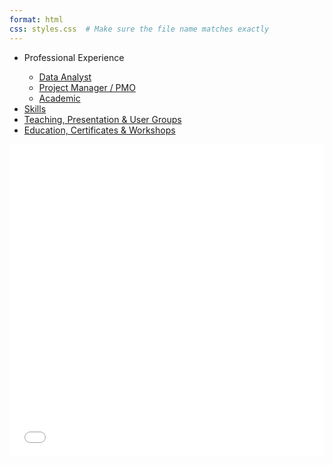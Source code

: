 ```yaml
---
format: html
css: styles.css  # Make sure the file name matches exactly
---
```


```{=html}
<div class="container">
  <div class="left-column">
    <ul class = "no-bullets">
      <li>Professional Experience</li>
      
      <ul class = "no-bullets">
      <li><a href="sections/data.html" target="content-frame">Data Analyst</a></li>
      <li><a href="sections/pm_pmo.html" target="content-frame">Project Manager / PMO</a></li>
      <li><a href="sections/academic.html" target="content-frame">Academic</a></li>
      </ul>
      <li><a href="sections/skills.html" target="content-frame">Skills</a></li>
      <li><a href="sections/sharing.html" target="content-frame">Teaching, Presentation & User Groups</a></li>
      <li><a href="sections/education.html" target="content-frame">Education, Certificates & Workshops</a></li>
    </ul>
  </div>

  <div class="right-column">
    <iframe name="content-frame" src="sections/default.html" width="100%" height="500px" style="border: none;"></iframe>
  </div>
</div>
```
